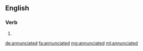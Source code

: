 ==English==

===Verb===
{{head|en}}

# {{en-past of|annunciate}}

[[de:annunciated]]
[[fa:annunciated]]
[[mg:annunciated]]
[[ml:annunciated]]